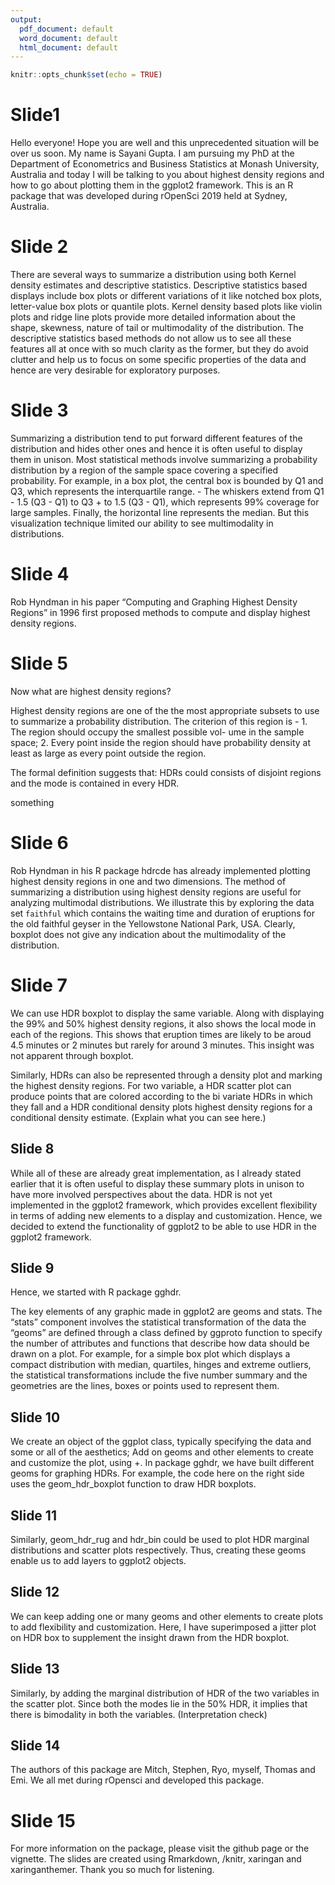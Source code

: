 ```yaml
---
output:
  pdf_document: default
  word_document: default
  html_document: default
---
```



```r
knitr::opts_chunk$set(echo = TRUE)
```


# Slide1

Hello everyone! Hope you are well and this unprecedented situation will be over us soon. My name is Sayani Gupta. I am pursuing my PhD at the Department of Econometrics and Business Statistics at Monash University, Australia and today I will be talking to you about highest density regions and how to go about plotting them in the ggplot2 framework. This is an R package that was developed during rOpenSci 2019 held at Sydney, Australia.

# Slide 2

There are several ways to summarize a distribution using both Kernel density estimates and descriptive statistics. Descriptive statistics based displays include box plots or different variations of it like notched box plots, letter-value box plots or quantile plots. Kernel density based plots like violin plots and ridge line plots provide more detailed information about the shape, skewness, nature of tail or multimodality of the distribution. The descriptive statistics based methods do not allow us to see all these features all at once with so much clarity as the former, but they do avoid clutter and help us to focus on some specific properties of the data and hence are very desirable for exploratory purposes.

# Slide 3


Summarizing a distribution tend to put forward different features of the distribution and hides other ones and hence it is often useful to display them in unison. Most statistical methods involve summarizing a probability distribution by a region of the sample space covering a specified probability. For example, in a box plot, the central box is bounded by Q1 and Q3, which represents the interquartile range. 
- The whiskers extend from Q1 - 1.5 (Q3 - Q1) to Q3 + to 1.5 (Q3 - Q1), which represents 99% coverage for large samples. Finally, the horizontal line represents the median. But this visualization technique limited our ability to see multimodality in distributions.

# Slide 4

Rob Hyndman in his paper "Computing and Graphing Highest Density Regions" in 1996 first proposed methods to compute and display highest density regions.

# Slide 5

Now what are highest density regions?

Highest density regions are one of the the most appropriate subsets to use to summarize a probability distribution. The criterion of this region is - 
1. The region should occupy the smallest possible vol- ume in the sample space; 2. Every point inside the region should have probability density at least as large as every point outside the region.

The formal definition suggests that:
HDRs could consists of disjoint regions and the mode is contained in every HDR.


something

# Slide 6

Rob Hyndman in his R package hdrcde has already implemented plotting highest density regions in one and two dimensions. The method of summarizing a distribution using highest density regions are useful for analyzing multimodal distributions. We
illustrate this by exploring the data set `faithful` which contains the waiting time and duration of eruptions for the old faithful geyser in
the Yellowstone National Park,
USA. Clearly, boxplot does not give any indication about the multimodality of the distribution.

# Slide 7

We can use HDR boxplot to display the same variable. Along with displaying the 99% and 50% highest density regions, it also shows the
local mode in each of the regions. This shows that eruption times are likely to be aroud 4.5 minutes or 2 minutes but rarely for around 3 minutes. This insight was not apparent through boxplot.

Similarly, HDRs can also be represented through a density plot and marking the highest density regions. For two variable, a HDR scatter plot can produce points that are colored according to the bi variate HDRs in which they fall and a HDR conditional density plots highest density regions for a conditional density estimate. (Explain what you can see here.)


## Slide 8

While all of these are already great implementation, as I already stated earlier that it is often useful to display these summary plots in unison to have more involved perspectives about the data. HDR is not yet implemented in the ggplot2 framework, which provides excellent flexibility in terms of adding new elements to a display and customization. Hence, we decided to extend the functionality of ggplot2 to be able to use HDR in the ggplot2 framework.


## Slide 9

Hence, we started with R package gghdr.
<!-- Any plot is dictated by the statistical transformations and geometric objects used for the visualization. For example, for a simple box plot which displays a compact distribution with median, quartiles, hinges and extreme outliers, the statistical transformations include the five number summary and the geometries are the lines, boxes or points used to represent them. -->

The key elements of any graphic made in ggplot2 are geoms and stats. The "stats" component involves the statistical transformation of the data the "geoms" are defined through a class defined by ggproto function to specify the number of attributes and functions that describe how data should be drawn on a plot. For example, for a simple box plot which displays a compact distribution with median, quartiles, hinges and extreme outliers, the statistical transformations include the five number summary and the geometries are the lines, boxes or points used to represent them.

## Slide 10

We create an object of the ggplot class, typically specifying the data and some or all of the aesthetics; Add on geoms and other elements to create and customize the plot, using +.  In package gghdr, we have built different geoms for graphing HDRs. For example, the code here on the right side uses the geom_hdr_boxplot function to draw HDR boxplots.


## Slide 11

Similarly, geom_hdr_rug and hdr_bin could be used to plot HDR marginal distributions and scatter plots respectively. Thus, creating these geoms enable us to add layers to ggplot2 objects.


## Slide 12

We can keep adding one or many geoms and other elements to create plots to add flexibility and customization. Here, I have superimposed a jitter plot on HDR box to supplement the insight drawn from the HDR boxplot.


## Slide 13

Similarly, by adding the marginal distribution of HDR of the two variables in the scatter plot. Since both the modes lie in the 50% HDR, it implies that there is bimodality in both the variables. (Interpretation check)


## Slide 14

The authors of this package are Mitch, Stephen, Ryo, myself, Thomas and Emi. We all met during rOpensci and developed this package.


# Slide 15

For more information on the package, please visit the github page or the vignette. The slides are created using Rmarkdown, /knitr, xaringan and xaringanthemer. Thank you so much for listening.